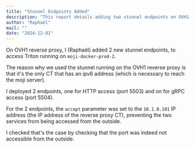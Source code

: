 ```yaml
---
title: "Stunnel Endpoints Added"
description: "This report details adding two stunnel endpoints on OVH1 reverse proxy for Triton access on `moji-docker-prod-2`. Leveraging the proxy's IPv6, `accept` parameters restrict external access, ensuring secure internal communication for the services."
author: "Raphaël"
mail: ""
date: "2024-12-01"
---
```


On OVH1 reverse proxy, I (Raphaël) added 2 new stunnel endpoints, to access Triton running on `moji-docker-prod-2`.

The reason why we used the stunnel running on the OVH1 reverse proxy is that it's the only CT that has an ipv6 address (which is necessary to reach the moji server).

I deployed 2 endpoints, one for HTTP access (port 5503) and on for gRPC access (port 5504).

For the 2 endpoints, the `accept` parameter was set to the `10.1.0.101` IP address (the IP address of the reverse proxy CT), preventing the two services from being accessed from the outside.

I checked that's the case by checking that the port was indeed not accessible from the outside.